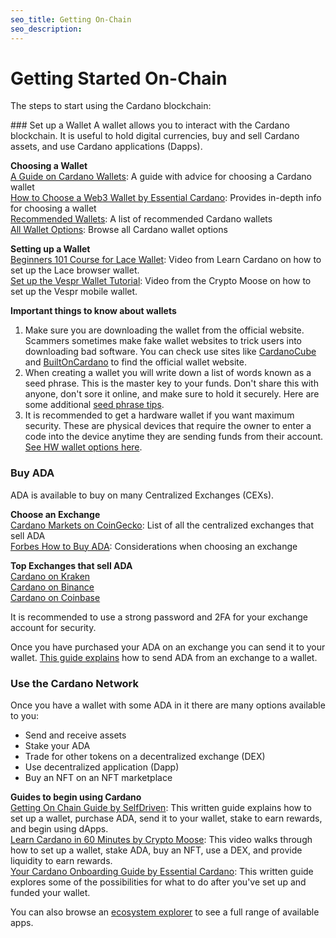 ```yaml
---
seo_title: Getting On-Chain
seo_description: 
---
```



# Getting Started On-Chain

The steps to start using the Cardano blockchain: 

<Steps>
### Set up a Wallet
A wallet allows you to interact with the Cardano blockchain. It is useful to hold digital currencies, buy and sell Cardano assets, and use Cardano applications (Dapps). 

**Choosing a Wallet**  
[A Guide on Cardano Wallets](https://medium.com/blockchain-biz/a-guide-on-cardano-wallets-e623bc1175aa): A guide with advice for choosing a Cardano wallet  
[How to Choose a Web3 Wallet by Essential Cardano](https://www.essentialcardano.io/article/how-to-choose-a-web3-wallet): Provides in-depth info for choosing a wallet  
[Recommended Wallets](https://www.cada.news/best-cardano-ada-wallets/): A list of recommended Cardano wallets  
[All Wallet Options](https://www.cardanocube.io/collections/wallets): Browse all Cardano wallet options  

**Setting up a Wallet**  
[Beginners 101 Course for Lace Wallet](https://learncardano.io/courses/lace-wallet/): Video from Learn Cardano on how to set up the Lace browser wallet.  
[Set up the Vespr Wallet Tutorial](https://www.youtube.com/watch?v=XrNSFL87HFk): Video from the Crypto Moose on how to set up the Vespr mobile wallet.  

**Important things to know about wallets**
1. Make sure you are downloading the wallet from the official website. Scammers sometimes make fake wallet websites to trick users into downloading bad software. You can check use sites like [CardanoCube](https://www.cardanocube.io/collections/wallets) and [BuiltOnCardano](https://builtoncardano.com/ecosystem/wallets) to find the official wallet website.  
2. When creating a wallet you will write down a list of words known as a seed phrase. This is the master key to your funds. Don't share this with anyone, don't sore it online, and make sure to hold it securely. Here are some additional [seed phrase tips](https://www.reddit.com/r/cardano/wiki/wallets/seedphrase/).
3. It is recommended to get a hardware wallet if you want maximum security. These are physical devices that require the owner to enter a code into the device anytime they are sending funds from their account. [See HW wallet options here](https://builtoncardano.com/ecosystem/hardware-wallet). 

### Buy ADA
ADA is available to buy on many Centralized Exchanges (CEXs). 

**Choose an Exchange**  
[Cardano Markets on CoinGecko](https://www.coingecko.com/en/coins/cardano#markets): List of all the centralized exchanges that sell ADA  
[Forbes How to Buy ADA](https://www.forbes.com/advisor/au/investing/cryptocurrency/how-to-buy-cardano-ada/): Considerations when choosing an exchange

**Top Exchanges that sell ADA**  
[Cardano on Kraken](https://www.kraken.com/learn/buy-cardano-ada)  
[Cardano on Binance](https://www.binance.com/en/how-to-buy/cardano)  
[Cardano on Coinbase](https://www.coinbase.com/how-to-buy/cardano)  

It is recommended to use a strong password and 2FA for your exchange account for security. 

Once you have purchased your ADA on an exchange you can send it to your wallet. [This guide explains](https://help.sundaeswap.finance/en/articles/5852067-how-to-transfer-your-ada-to-a-non-custodial-wallet) how to send ADA from an exchange to a wallet. 


### Use the Cardano Network
Once you have a wallet with some ADA in it there are many options available to you:  
- Send and receive assets
- Stake your ADA  
- Trade for other tokens on a decentralized exchange (DEX)  
- Use decentralized application (Dapp)  
- Buy an NFT on an NFT marketplace

**Guides to begin using Cardano**  
[Getting On Chain Guide by SelfDriven](https://buildingoncardano.dev/getting-on-chain): This written guide explains how to set up a wallet, purchase ADA, send it to your wallet, stake to earn rewards, and begin using dApps.  
[Learn Cardano in 60 Minutes by Crypto Moose](https://www.youtube.com/watch?v=T0uik05RW-U): This video walks through how to set up a wallet, stake ADA, buy an NFT, use a DEX, and provide liquidity to earn rewards.      
[Your Cardano Onboarding Guide by Essential Cardano](https://www.essentialcardano.io/article/your-cardano-onboarding-guide): This written guide explores some of the possibilities for what to do after you've set up and funded your wallet. 

You can also browse an [ecosystem explorer]() to see a full range of available apps. 
</Steps>
